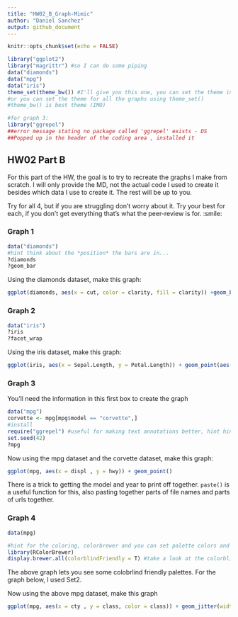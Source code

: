 ---
title: "HW02_B_Graph-Mimic"
author: "Daniel Sanchez"
output: github_document
---

```{r setup, include=FALSE}
knitr::opts_chunk$set(echo = FALSE)
```


```{r load libraries, echo = TRUE, include=TRUE}
library("ggplot2")
library("magrittr") #so I can do some piping
data("diamonds")
data("mpg")
data("iris")
theme_set(theme_bw()) #I'll give you this one, you can set the theme individually for graphs
#or you can set the theme for all the graphs using theme_set()
#theme_bw() is best theme (IMO)

#for graph 3:
library("ggrepel")
##error message stating no package called 'ggrepel' exists - DS
##Popped up in the header of the coding area , installed it

```

## HW02 Part B

For this part of the HW, the goal is to try to recreate the graphs I make from scratch. I will only provide the MD, not the actual code I used to create it besides which data I use to create it. The rest will be up to you. 

Try for all 4, but if you are struggling don't worry about it. Try your best for each, if you don't get everything that's what the peer-review is for. :smile:


### Graph 1
```{r, echo = T, include = TRUE}
data("diamonds")
#hint think about the *position* the bars are in...
?diamonds
?geom_bar
```


Using the diamonds dataset, make this graph:
```{r graph1 code, echo=FALSE}
ggplot(diamonds, aes(x = cut, color = clarity, fill = clarity)) +geom_bar(position = 'dodge') + labs(x = "Diamond Cut" , y = "Number of Diamonds")
```

### Graph 2
```{r, echo = T, include = TRUE}
data("iris")
?iris
?facet_wrap
```

Using the iris dataset, make this graph:
```{r graph 2 code, echo=FALSE}

ggplot(iris, aes(x = Sepal.Length, y = Petal.Length)) + geom_point(aes(color = Species, shape = Species)) + geom_smooth(method = "lm" , color = "black" , se = F, formula = y ~ x) + facet_wrap(~Species, scales = c("free_y"))

```


### Graph 3
You'll need the information in this first box to create the graph
```{r, echo = TRUE}
data("mpg")
corvette <- mpg[mpg$model == "corvette",]
#install
require("ggrepel") #useful for making text annotations better, hint hint
set.seed(42)
?mpg
```

Now using the mpg dataset and the corvette dataset, make this graph:

```{r graoh 3 code}

ggplot(mpg, aes(x = displ , y = hwy)) + geom_point()


```

There is a trick to getting the model and year to print off together. `paste()` is a useful function for this, also pasting together parts of file names and parts of urls together. 


### Graph 4 
```{r, echo = T}
data(mpg)

#hint for the coloring, colorbrewer and you can set palette colors and make your graphs colorblind friendly
library(RColorBrewer)
display.brewer.all(colorblindFriendly = T) #take a look at the colorblindfriendly options
```

The above graph lets you see some colobrlind friendly palettes. For the graph below, I used Set2.



Now using the above mpg dataset, make this graph

```{r graph 4 code}

ggplot(mpg, aes(x = cty , y = class, color = class)) + geom_jitter(width = 0.2) + geom_boxplot(color = "black", outlier.shape = NA) + labs(x= "City mpg" , y = "Car Class", title = "Horizontal BoxPlot of City MPG and Car Class") + scale_color_brewer(palette= "Set2")
```




